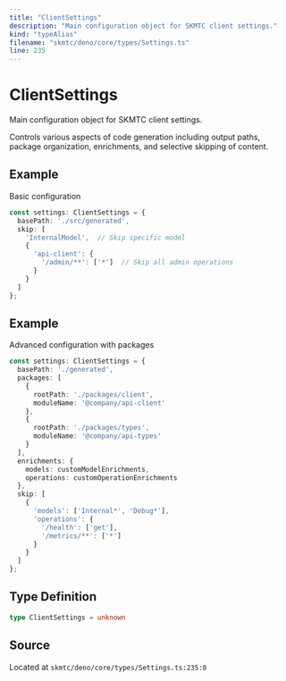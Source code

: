 ```yaml
---
title: "ClientSettings"
description: "Main configuration object for SKMTC client settings."
kind: "typeAlias"
filename: "skmtc/deno/core/types/Settings.ts"
line: 235
---
```


# ClientSettings

Main configuration object for SKMTC client settings.

Controls various aspects of code generation including output paths,
package organization, enrichments, and selective skipping of content.


## Example

Basic configuration
```typescript
const settings: ClientSettings = {
  basePath: './src/generated',
  skip: [
    'InternalModel',  // Skip specific model
    {
      'api-client': {
        '/admin/**': ['*']  // Skip all admin operations
      }
    }
  ]
};
```


## Example

Advanced configuration with packages
```typescript
const settings: ClientSettings = {
  basePath: './generated',
  packages: [
    {
      rootPath: './packages/client',
      moduleName: '@company/api-client'
    },
    {
      rootPath: './packages/types',
      moduleName: '@company/api-types'
    }
  ],
  enrichments: {
    models: customModelEnrichments,
    operations: customOperationEnrichments
  },
  skip: [
    {
      'models': ['Internal*', 'Debug*'],
      'operations': {
        '/health': ['get'],
        '/metrics/**': ['*']
      }
    }
  ]
};
```

## Type Definition

```typescript
type ClientSettings = unknown
```

## Source

Located at `skmtc/deno/core/types/Settings.ts:235:0`
